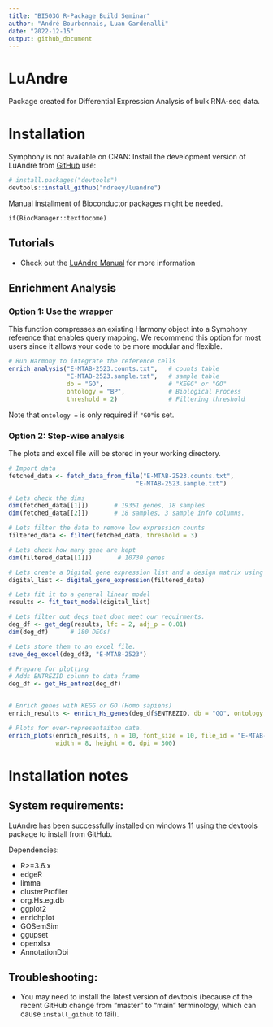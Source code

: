 ```yaml
---
title: "BI503G R-Package Build Seminar"
author: "André Bourbonnais, Luan Gardenalli"
date: "2022-12-15"
output: github_document
---
```


<!-- README.md is generated from README.Rmd. Please edit that file -->


# LuAndre
<!-- badges: start -->
<!-- badges: end -->

Package created for Differential Expression Analysis of bulk RNA-seq data.



# Installation

Symphony is not available on CRAN:
Install the development version of LuAndre from [GitHub](https://github.com/ndreey/luandre) use:

``` r
# install.packages("devtools")
devtools::install_github("ndreey/luandre")
```
Manual installment of Bioconductor packages might be needed.

```
if(BiocManager::texttocome)
```


## Tutorials

* Check out the [LuAndre Manual](link) for more information


## Enrichment Analysis

### Option 1: Use the wrapper

This function compresses an existing Harmony object into a Symphony reference that enables query mapping. We recommend this option for most users since it allows your code to be more modular and flexible.

```r
# Run Harmony to integrate the reference cells
enrich_analysis("E-MTAB-2523.counts.txt",   # counts table
                "E-MTAB-2523.sample.txt",   # sample table
                db = "GO",                  # "KEGG" or "GO"
                ontology = "BP",            # Biological Process
                threshold = 2)              # Filtering threshold

```
Note that `ontology = ` is only required if `"GO"`is set.

### Option 2: Step-wise analysis
The plots and excel file will be stored in your working directory.

```r
# Import data
fetched_data <- fetch_data_from_file("E-MTAB-2523.counts.txt",
                                   "E-MTAB-2523.sample.txt")

# Lets check the dims
dim(fetched_data[[1]])       # 19351 genes, 18 samples
dim(fetched_data[[2]])       # 18 samples, 3 sample info columns.

# Lets filter the data to remove low expression counts
filtered_data <- filter(fetched_data, threshold = 3)

# Lets check how many gene are kept
dim(filtered_data[[1]])       # 10730 genes

# Lets create a Digital gene expression list and a design matrix using data3
digital_list <- digital_gene_expression(filtered_data)

# Lets fit it to a general linear model
results <- fit_test_model(digital_list)

# Lets filter out degs that dont meet our requirments.
deg_df <- get_deg(results, lfc = 2, adj_p = 0.01)
dim(deg_df)      # 180 DEGs!

# Lets store them to an excel file.
save_deg_excel(deg_df3, "E-MTAB-2523")

# Prepare for plotting
# Adds ENTREZID column to data frame
deg_df <- get_Hs_entrez(deg_df)


# Enrich genes with KEGG or GO (Homo sapiens)
enrich_results <- enrich_Hs_genes(deg_df$ENTREZID, db = "GO", ontology = "BP")

# Plots for over-representaiton data.
enrich_plots(enrich_results, n = 10, font_size = 10, file_id = "E-MTAB-2523", 
             width = 8, height = 6, dpi = 300)

```


# Installation notes
## System requirements:
LuAndre has been successfully installed on windows 11 using the devtools package
to install from GitHub. 

Dependencies:

* R>=3.6.x
* edgeR
* limma
* clusterProfiler
* org.Hs.eg.db
* ggplot2
* enrichplot
* GOSemSim
* ggupset
* openxlsx
* AnnotationDbi

## Troubleshooting:

* You may need to install the latest version of devtools (because of the recent 
GitHub change from "master" to "main" terminology, which can 
cause `install_github` to fail).

